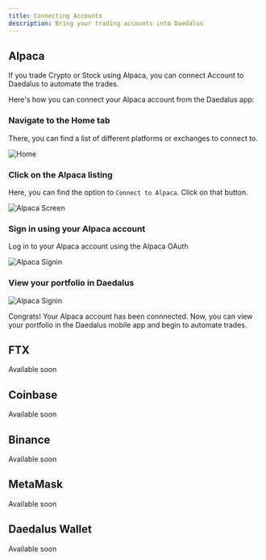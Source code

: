 ```yaml
---
title: Connecting Accounts
description: Bring your trading accounts into Daedalus
---
```


## Alpaca

If you trade Crypto or Stock using Alpaca, you can connect Account to Daedalus to automate the trades.

Here's how you can connect your Alpaca account from the Daedalus app:

### Navigate to the Home tab

There, you can find a list of different platforms or exchanges to connect to.

<Frame>
  <img class="h-96 rounded" src="/images/mobile/home.png" alt="Home" />
</Frame>

### Click on the Alpaca listing

Here, you can find the option to `Connect to Alpaca`. Click on that button.

<Frame>
  <img
    class="h-96 rounded"
    src="/images/mobile/alpaca-screen.png"
    alt="Alpaca Screen"
  />
</Frame>

### Sign in using your Alpaca account

Log in to your Alpaca account using the Alpaca OAuth

<Frame>
  <img
    class="h-96 rounded"
    src="/images/mobile/alpaca-auth.png"
    alt="Alpaca Signin"
  />
</Frame>

### View your portfolio in Daedalus

<Frame>
  <img
    class="h-96 rounded"
    src="/images/mobile/connected-alpaca.png"
    alt="Alpaca Signin"
  />
</Frame>

Congrats! Your Alpaca account has been connnected. Now, you can view your portfolio in the Daedalus mobile app and begin to automate trades.

## FTX

Available soon

## Coinbase

Available soon

## Binance

Available soon

## MetaMask

Available soon

## Daedalus Wallet

Available soon
